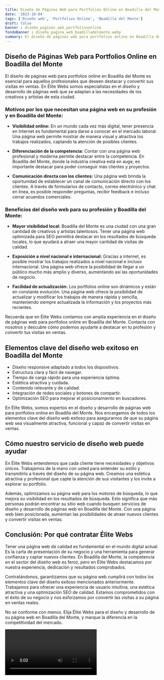 ```yaml
---
title: Diseño de Páginas Web para Portfolios Online en Boadilla del Monte
date: '2023-10-04'
tags: ['Diseño web', 'Portfolios Online', 'Boadilla del Monte']
draft: false
banner : diseño_paginas_web_portfoliosonline
fondoBanner : diseño_pagina_web_boadilladelmonte.webp
summary: El diseño de páginas web para portfolios online en Boadilla del Monte es esencial para aquellos profesionales que deseen destacar y convertir sus visitas en ventas. En Élite Webs somos especialistas en el diseño y desarrollo de páginas web que se adaptan a las necesidades de los creativos y artistas de esta ciudad.
---
```


## Diseño de Páginas Web para Portfolios Online en Boadilla del Monte

El diseño de páginas web para portfolios online en Boadilla del Monte es esencial para aquellos profesionales que deseen destacar y convertir sus visitas en ventas. En Élite Webs somos especialistas en el diseño y desarrollo de páginas web que se adaptan a las necesidades de los creativos y artistas de esta ciudad.

### Motivos por los que necesitan una página web en su profesión y en Boadilla del Monte:

- **Visibilidad online:** En un mundo cada vez más digital, tener presencia en Internet es fundamental para darse a conocer en el mercado laboral. Una página web permite mostrar de manera visual y atractiva los trabajos realizados, captando la atención de posibles clientes.

- **Diferenciación de la competencia:** Contar con una página web profesional y moderna permite destacar entre la competencia. En Boadilla del Monte, donde la industria creativa está en auge, es importante destacar para poder conseguir más clientes y proyectos.

- **Comunicación directa con los clientes:** Una página web brinda la oportunidad de establecer un canal de comunicación directo con los clientes. A través de formularios de contacto, correo electrónico y chat en línea, es posible responder preguntas, recibir feedback e incluso cerrar acuerdos comerciales.

### Beneficios del diseño web para su profesión y Boadilla del Monte:

- **Mayor visibilidad local:** Boadilla del Monte es una ciudad con una gran cantidad de creativos y artistas talentosos. Tener una página web optimizada para SEO permitirá destacar en los resultados de búsqueda locales, lo que ayudará a atraer una mayor cantidad de visitas de calidad.

- **Exposición a nivel nacional e internacional:** Gracias a internet, es posible mostrar los trabajos realizados a nivel nacional e incluso internacional. Una página web ofrece la posibilidad de llegar a un público mucho más amplio y diverso, aumentando así las oportunidades de negocio.

- **Facilidad de actualización:** Los portfolios online son dinámicos y están en constante evolución. Una página web ofrece la posibilidad de actualizar y modificar los trabajos de manera rápida y sencilla, manteniendo siempre actualizada la información y los proyectos más recientes.

Recuerda que en Élite Webs contamos con amplia experiencia en el diseño de páginas web para portfolios online en Boadilla del Monte. Contacta con nosotros y descubre cómo podemos ayudarte a destacar en tu profesión y convertir tus visitas en ventas.

<GifSeo />

<Cta />

## Elementos clave del diseño web exitoso en Boadilla del Monte

- Diseño responsive adaptado a todos los dispositivos.
- Estructura clara y fácil de navegar.
- Tiempo de carga rápido para una experiencia óptima.
- Estética atractiva y cuidada.
- Contenido relevante y de calidad.
- Integración de redes sociales y botones de compartir.
- Optimización SEO para mejorar el posicionamiento en buscadores.

En Élite Webs, somos expertos en el diseño y desarrollo de páginas web para portfolios online en Boadilla del Monte. Nos encargamos de todos los elementos clave del diseño web exitoso para asegurarnos de que su página web sea visualmente atractiva, funcional y capaz de convertir visitas en ventas.

## Cómo nuestro servicio de diseño web puede ayudar

En Élite Webs entendemos que cada cliente tiene necesidades y objetivos únicos. Trabajamos de la mano con usted para entender su estilo y transmitirlo a través del diseño de su página web. Creamos una estética atractiva y profesional que capte la atención de sus visitantes y los invite a explorar su portfolio.

Además, optimizamos su página web para los motores de búsqueda, lo que mejora su visibilidad en los resultados de búsqueda. Esto significa que más personas podrán encontrar su sitio web cuando busquen servicios de diseño y desarrollo de páginas web en Boadilla del Monte. Con una página web bien posicionada, aumentan las posibilidades de atraer nuevos clientes y convertir visitas en ventas.

## Conclusión: Por qué contratar Élite Webs

Tener una página web de calidad es fundamental en el mundo digital actual. Es la carta de presentación de su negocio y una herramienta para generar confianza y captar nuevos clientes. En Boadilla del Monte, la competencia en el sector del diseño web es feroz, pero en Élite Webs destacamos por nuestra experiencia, dedicación y resultados comprobados.

Contratándonos, garantizamos que su página web cumplirá con todos los elementos clave del diseño exitoso mencionados anteriormente. Trabajamos para ofrecer una experiencia de usuario intuitiva, una estética atractiva y una optimización SEO de calidad. Estamos comprometidos con el éxito de su negocio y nos esforzamos por convertir las visitas a su página en ventas reales.

No se conforme con menos. Elija Élite Webs para el diseño y desarrollo de su página web en Boadilla del Monte, y marque la diferencia en la competitividad del mercado.

<Video />

<CtaBot job='Portfolios Online' city='Boadilla del Monte'/>

<Gmaps query='Boadilla del Monte+españa+maps' />